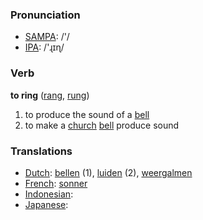 === Pronunciation ===
*[[w:SAMPA|SAMPA]]: /'/
*[[w:IPA|IPA]]: /'ɻɪɳ/

=== Verb ===

'''to ring''' ([[rang]], [[rung]])

# to produce the sound of a [[bell]]
# to make a [[church]] [[bell]] produce sound


=== Translations ===
*[[Dutch]]: [[bellen]] (1), [[luiden]] (2), [[weergalmen]]
*[[French]]: [[sonner]]
*[[Indonesian]]: [[]]
*[[Japanese]]: [[]]